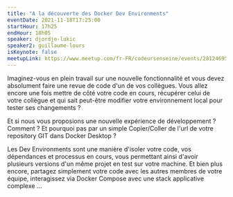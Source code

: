 ```yaml
---
title: "A la découverte des Docker Dev Environments"
eventDate: 2021-11-18T17:25:00
startHour: 17h25
endHour: 18h05
speaker: djordje-lukic
speaker2: guillaume-lours
isKeynote: false
meetupLink: https://www.meetup.com/fr-FR/codeursenseine/events/281246952/
---
```


Imaginez-vous en plein travail sur une nouvelle fonctionnalité et vous devez absolument faire une revue de code d'un de vos collègues.
Vous allez encore une fois mettre de côté votre code en cours, récupérer celui de votre collègue et qui sait peut-être modifier votre environnement local pour tester ses changements ?

Et si nous vous proposions une nouvelle expérience de développement ? Comment ?
Et pourquoi pas par un simple Copier/Coller de l'url de votre repository GIT dans Docker Desktop ?

Les Dev Environments sont une manière d'isoler votre code, vos dépendances et processus en cours, vous permettant ainsi d'avoir plusieurs versions d'un même projet en test sur votre machine.
Et bien plus encore, partagez simplement votre code avec les autres membres de votre équipe, interagissez via Docker Compose avec une stack applicative complexe ...
